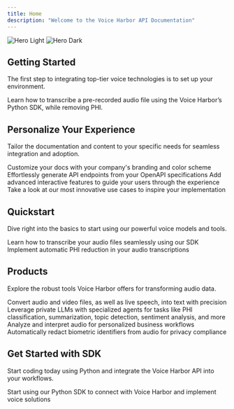 ```yaml
---
title: Home
description: "Welcome to the Voice Harbor API Documentation"
---
```


<img
  className="block dark:hidden"
  src="/images/hero-light.png"
  alt="Hero Light"
/>
<img
  className="hidden dark:block"
  src="/images/hero-dark.png"
  alt="Hero Dark"
/>

## Getting Started

The first step to integrating top-tier voice technologies is to set up your environment.

<CardGroup cols={2}>
  <Card
    title="Reduce PHI in Transcriptions"
    icon="user-shield"
    href="https://docs.nijta.com/PHI"
  >
    Learn how to transcribe a pre-recorded audio file using the Voice Harbor’s Python SDK, while removing PHI.
  </Card>
</CardGroup>

## Personalize Your Experience

Tailor the documentation and content to your specific needs for seamless integration and adoption.

<CardGroup cols={2}>
  <Card
    title="Adjust Your Style"
    icon="palette"
    href="https://voiceharbor.com/docs/settings/global"
  >
    Customize your docs with your company's branding and color scheme
  </Card>
  <Card
    title="Integrate APIs"
    icon="code"
    href="https://voiceharbor.com/docs/api-playground/openapi"
  >
    Effortlessly generate API endpoints from your OpenAPI specifications
  </Card>
  <Card
    title="Incorporate Features"
    icon="screwdriver-wrench"
    href="https://voiceharbor.com/docs/content/components/accordions"
  >
    Add advanced interactive features to guide your users through the experience
  </Card>
  <Card
    title="Explore Examples"
    icon="stars"
    href="https://voiceharbor.com/customers"
  >
    Take a look at our most innovative use cases to inspire your implementation
  </Card>
</CardGroup>

## Quickstart

Dive right into the basics to start using our powerful voice models and tools.

<CardGroup cols={2}>
  <Card
    title="Transcribe Audio Files"
    icon="pen-to-square"
    href="https://voiceharbor.com/docs/quickstart/transcribe-audio"
  >
    Learn how to transcribe your audio files seamlessly using our SDK
  </Card>
  <Card
    title="Reduce PHI in Audio"
    icon="user-shield"
    href="https://voiceharbor.com/docs/phireduction"
  >
    Implement automatic PHI reduction in your audio transcriptions
  </Card>
</CardGroup>

## Products

Explore the robust tools Voice Harbor offers for transforming audio data.

<CardGroup cols={3}>
  <Card
    title="Speech-to-Text"
    icon="voice"
    href="https://voiceharbor.com/docs/speech-to-text"
  >
    Convert audio and video files, as well as live speech, into text with precision
  </Card>
  <Card
    title="Agents"
    icon="user-cog"
    href="https://voiceharbor.com/docs/agents"
  >
    Leverage private LLMs with specialized agents for tasks like PHI classification, summarization, topic detection, sentiment analysis, and more
  </Card>
  <Card
    title="Audio Intelligence"
    icon="brain"
    href="https://voiceharbor.com/docs/audio-intelligence"
  >
    Analyze and interpret audio for personalized business workflows
  </Card>
  <Card
    title="Biometric Reduction"
    icon="user-check"
    href="https://voiceharbor.com/docs/biometric-reduction"
  >
    Automatically redact biometric identifiers from audio for privacy compliance
  </Card>
</CardGroup>

## Get Started with SDK

Start coding today using Python and integrate the Voice Harbor API into your workflows.

<CardGroup cols={1}>
  <Card
    title="Python SDK"
    icon="python"
    href="https://voiceharbor.com/docs/sdk/python"
  >
    Start using our Python SDK to connect with Voice Harbor and implement voice solutions
  </Card>
</CardGroup>
